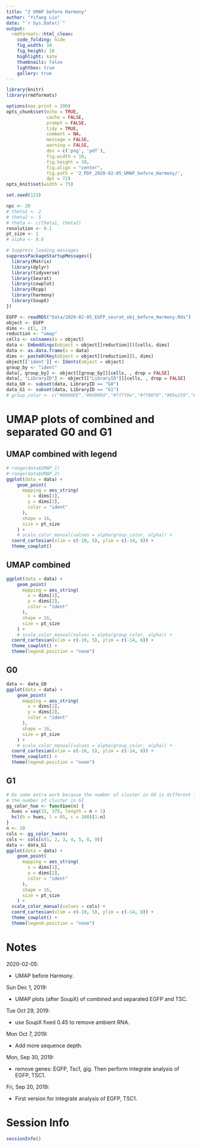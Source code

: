 ```yaml
---
title: "2 UMAP before Harmony"
author: "Yifang Liu"
date: "`r Sys.Date()`"
output:
  rmdformats::html_clean:
    code_folding: hide
    fig_width: 10
    fig_height: 10
    highlight: kate
    thumbnails: false
    lightbox: true
    gallery: true
---
```


```r
library(knitr)
library(rmdformats)

options(max.print = 200)
opts_chunk$set(echo = TRUE,
               cache = FALSE,
               prompt = FALSE,
               tidy = TRUE,
               comment = NA,
               message = FALSE,
               warning = FALSE,
               dev = c('png', 'pdf'),
               fig.width = 10,
               fig.height = 10,
               fig.align = "center",
               fig.path = '2_PDF_2020-02-05_UMAP_before_Harmony/',
               dpi = 72)
opts_knit$set(width = 75)
```

```r
set.seed(123)

npc <- 20
# theta1 <- 2
# theta2 <- 5
# theta <- c(theta1, theta2)
resolution <- 0.1
pt_size <- 1
# alpha <- 0.8

# Suppress loading messages
suppressPackageStartupMessages({
  library(Matrix)
  library(dplyr)
  library(tidyverse)
  library(Seurat)
  library(cowplot)
  library(Rcpp)
  library(harmony)
  library(SoupX)
})
```

```r
EGFP <- readRDS("Data/2020-02-05_EGFP_seurat_obj_before_Harmony.Rds")
object <- EGFP
dims <- c(1, 2)
reduction <- "umap"
cells <- colnames(x = object)
data <- Embeddings(object = object[[reduction]])[cells, dims]
data <- as.data.frame(x = data)
dims <- paste0(Key(object = object[[reduction]]), dims)
object[['ident']] <- Idents(object = object)
group_by <- "ident"
data[, group_by] <- object[[group_by]][cells, , drop = FALSE]
data[, "LibraryID"] <- object[["LibraryID"]][cells, , drop = FALSE]
data_G0 <- subset(data, LibraryID == "G0")
data_G1 <- subset(data, LibraryID == "G1")
# group_color <- c("#0000EE","#9d009d","#ff7f0e","#ff0078","#05e259","#35bbf8","#c4af00","#686864","#9467bd","#006c00","#1b8c8b","#8d532e","#9f5084","#f7b6d2","#7f7f7f","#c7c7c7","#bcbd22")
```

# UMAP plots of combined and separated G0 and G1 {.tabset}

## UMAP combined with legend

```r
# range(data$UMAP_1)
# range(data$UMAP_2)
ggplot(data = data) +
    geom_point(
      mapping = aes_string(
        x = dims[1],
        y = dims[2],
        color = "ident"
      ),
      shape = 16,
      size = pt_size
    ) +
    # scale_color_manual(values = alpha(group_color, alpha)) +
  coord_cartesian(xlim = c(-10, 5), ylim = c(-14, 8)) +
  theme_cowplot()
```

## UMAP combined

```r
ggplot(data = data) +
    geom_point(
      mapping = aes_string(
        x = dims[1],
        y = dims[2],
        color = "ident"
      ),
      shape = 16,
      size = pt_size
    ) +
    # scale_color_manual(values = alpha(group_color, alpha)) +
  coord_cartesian(xlim = c(-10, 5), ylim = c(-14, 8)) +
  theme_cowplot() +
  theme(legend.position = "none")
```

## G0

```r
data <- data_G0
ggplot(data = data) +
    geom_point(
      mapping = aes_string(
        x = dims[1],
        y = dims[2],
        color = "ident"
      ),
      shape = 16,
      size = pt_size
    ) +
    # scale_color_manual(values = alpha(group_color, alpha)) +
  coord_cartesian(xlim = c(-10, 5), ylim = c(-14, 8)) +
  theme_cowplot() +
  theme(legend.position = "none")
```

## G1

```r
# Do some extra work because the number of cluster in G0 is different from
# the number of cluster in G1
gg_color_hue <- function(n) {
  hues = seq(15, 375, length = n + 1)
  hcl(h = hues, l = 65, c = 100)[1:n]
}
n <- 10
cols <- gg_color_hue(n)
cols <- cols[c(1, 2, 3, 4, 5, 8, 9)]
data <- data_G1
ggplot(data = data) +
    geom_point(
      mapping = aes_string(
        x = dims[1],
        y = dims[2],
        color = "ident"
      ),
      shape = 16,
      size = pt_size
    ) +
  scale_color_manual(values = cols) +
  coord_cartesian(xlim = c(-10, 5), ylim = c(-14, 8)) +
  theme_cowplot() +
  theme(legend.position = "none")
```

# Notes

2020-02-05:

  * UMAP before Harmony.

Sun Dec 1, 2019:

  * UMAP plots (after SoupX) of combined and separated EGFP and TSC.

Tue Oct 29, 2019:

  * use SoupX fixed 0.45 to remove ambient RNA.

Mon Oct 7, 2019:

  * Add more sequence depth.

Mon, Sep 30, 2019:

  * remove genes: EGFP, Tsc1, gig. Then perform integrate analysis of EGFP, TSC1.

Fri, Sep 20, 2019:

  * First version for integrate analysis of EGFP, TSC1.

# Session Info

```r
sessionInfo()
```

